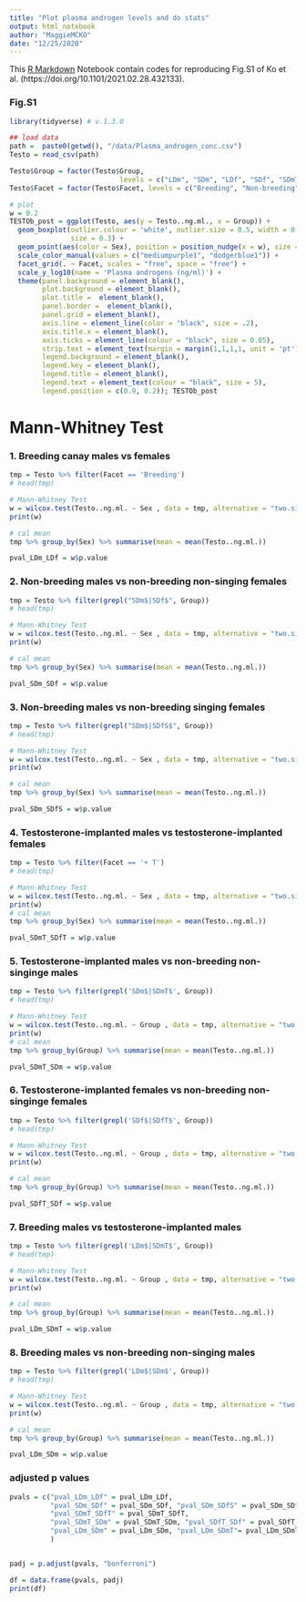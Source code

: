 ```yaml
---
title: "Plot plasma androgen levels and do stats"
output: html_notebook
author: "MaggieMCKO"
date: "12/25/2020"
---
```


This [R Markdown](http://rmarkdown.rstudio.com) Notebook contain codes for reproducing Fig.S1 of Ko et al. (https://doi.org/10.1101/2021.02.28.432133).

### Fig.S1
```r

library(tidyverse) # v.1.3.0

## load data
path =  paste0(getwd(), "/data/Plasma_androgen_conc.csv")
Testo = read_csv(path)

Testo$Group = factor(Testo$Group, 
                           levels = c("LDm", "SDm", "LDf", "SDf", "SDmT", "SDfT", "SDfS" ))
Testo$Facet = factor(Testo$Facet, levels = c("Breeding", "Non-breeding", "+ T"))

# plot
w = 0.2
TESTOb_post = ggplot(Testo, aes(y = Testo..ng.ml., x = Group)) + 
  geom_boxplot(outlier.colour = 'white', outlier.size = 0.5, width = 0.2,
               size = 0.3) + 
  geom_point(aes(color = Sex), position = position_nudge(x = w), size = 0.5) +
  scale_color_manual(values = c("mediumpurple1", "dodgerblue1")) +
  facet_grid(. ~ Facet, scales = "free", space = "free") +
  scale_y_log10(name = 'Plasma androgens (ng/ml)') +
  theme(panel.background = element_blank(),
        plot.background = element_blank(), 
        plot.title =  element_blank(), 
        panel.border =  element_blank(), 
        panel.grid = element_blank(),
        axis.line = element_line(color = "black", size = .2),
        axis.title.x = element_blank(),
        axis.ticks = element_line(colour = "black", size = 0.05),
        strip.text = element_text(margin = margin(1,1,1,1, unit = 'pt') ),
        legend.background = element_blank(),
        legend.key = element_blank(),
        legend.title = element_blank(),
        legend.text = element_text(colour = "black", size = 5),
        legend.position = c(0.9, 0.2)); TESTOb_post

```
# Mann-Whitney Test
### 1. Breeding canay males vs females
```r
tmp = Testo %>% filter(Facet == 'Breeding')
# head(tmp)

# Mann-Whitney Test
w = wilcox.test(Testo..ng.ml. ~ Sex , data = tmp, alternative = "two.sided")
print(w)

# cal mean 
tmp %>% group_by(Sex) %>% summarise(mean = mean(Testo..ng.ml.))

pval_LDm_LDf = w$p.value

```
### 2. Non-breeding males vs non-breeding non-singing females
```r
tmp = Testo %>% filter(grepl("SDm$|SDf$", Group))
# head(tmp)

# Mann-Whitney Test
w = wilcox.test(Testo..ng.ml. ~ Sex , data = tmp, alternative = "two.sided")
print(w)

# cal mean 
tmp %>% group_by(Sex) %>% summarise(mean = mean(Testo..ng.ml.))

pval_SDm_SDf = w$p.value
```


### 3. Non-breeding males vs non-breeding singing females
```r
tmp = Testo %>% filter(grepl("SDm$|SDfS$", Group))
# head(tmp)

# Mann-Whitney Test
w = wilcox.test(Testo..ng.ml. ~ Sex , data = tmp, alternative = "two.sided")
print(w)

# cal mean 
tmp %>% group_by(Sex) %>% summarise(mean = mean(Testo..ng.ml.))

pval_SDm_SDfS = w$p.value

```

### 4. Testosterone-implanted males vs testosterone-implanted females
```r
tmp = Testo %>% filter(Facet == '+ T')
# head(tmp)

# Mann-Whitney Test
w = wilcox.test(Testo..ng.ml. ~ Sex , data = tmp, alternative = "two.sided")
print(w)
# cal mean 
tmp %>% group_by(Sex) %>% summarise(mean = mean(Testo..ng.ml.))

pval_SDmT_SDfT = w$p.value

```

### 5. Testosterone-implanted males vs non-breeding non-singinge males
```r
tmp = Testo %>% filter(grepl('SDm$|SDmT$', Group))
# head(tmp)

# Mann-Whitney Test
w = wilcox.test(Testo..ng.ml. ~ Group , data = tmp, alternative = "two.sided")
print(w)
# cal mean 
tmp %>% group_by(Group) %>% summarise(mean = mean(Testo..ng.ml.))

pval_SDmT_SDm = w$p.value

```

### 6. Testosterone-implanted females vs non-breeding non-singinge females
```r
tmp = Testo %>% filter(grepl('SDf$|SDfT$', Group))
# head(tmp)

# Mann-Whitney Test
w = wilcox.test(Testo..ng.ml. ~ Group , data = tmp, alternative = "two.sided")
print(w)

# cal mean 
tmp %>% group_by(Group) %>% summarise(mean = mean(Testo..ng.ml.))

pval_SDfT_SDf = w$p.value

```

### 7. Breeding males vs testosterone-implanted males
```r
tmp = Testo %>% filter(grepl('LDm$|SDmT$', Group))
# head(tmp)

# Mann-Whitney Test
w = wilcox.test(Testo..ng.ml. ~ Group , data = tmp, alternative = "two.sided")
print(w)

# cal mean 
tmp %>% group_by(Group) %>% summarise(mean = mean(Testo..ng.ml.))

pval_LDm_SDmT = w$p.value

```


### 8. Breeding males vs non-breeding non-singing males
```r
tmp = Testo %>% filter(grepl('LDm$|SDm$', Group))
# head(tmp)

# Mann-Whitney Test
w = wilcox.test(Testo..ng.ml. ~ Group , data = tmp, alternative = "two.sided")
print(w)

# cal mean 
tmp %>% group_by(Group) %>% summarise(mean = mean(Testo..ng.ml.))

pval_LDm_SDm = w$p.value

```

### adjusted p values
```r
pvals = c("pval_LDm_LDf" = pval_LDm_LDf, 
          "pval_SDm_SDf" = pval_SDm_SDf, "pval_SDm_SDfS" = pval_SDm_SDfS, 
          "pval_SDmT_SDfT" = pval_SDmT_SDfT, 
          "pval_SDmT_SDm" = pval_SDmT_SDm, "pval_SDfT_SDf" = pval_SDfT_SDf,
          "pval_LDm_SDm" = pval_LDm_SDm, "pval_LDm_SDmT"= pval_LDm_SDmT
          )


padj = p.adjust(pvals, "bonferroni")

df = data.frame(pvals, padj)
print(df)
```

